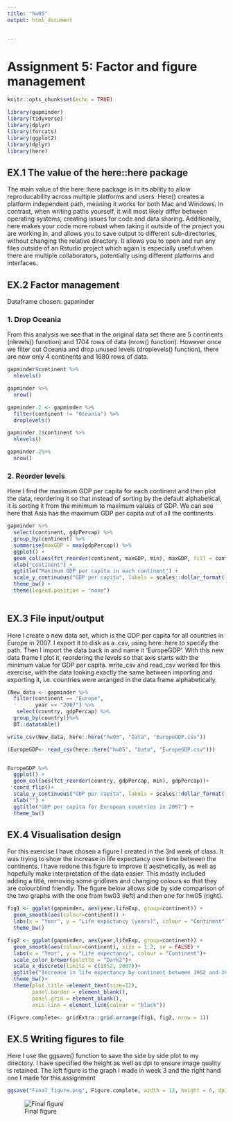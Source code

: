 ```yaml
---
title: "hw05"
output: html_document


---
```


# Assignment 5: Factor and figure management
```r
knitr::opts_chunk$set(echo = TRUE)
```

```r
library(gapminder)
library(tidyverse)
library(dplyr)
library(forcats)
library(ggplot2)
library(dplyr)
library(here)
```


## EX.1 The value of the here::here package
The main value of the here::here package is in its ability to allow reproducability across multiple platforms and users. Here() creates a platform independent path, meaning it works for both Mac and Windows. In contrast, when writing paths yourself, it will most likely differ between operating systems, creating issues for code and data sharing. Additionally, here makes your code more robust when taking it outside of the project you are working in, and allows you to save output to different sub-directories, without changing the relative directory. It allows you to open and run any files outside of an Rstudio project which again is especially useful when there are multiple collaborators, potentially using different platforms and interfaces. 

## EX.2 Factor management
Dataframe chosen: gapminder

### 1. Drop Oceania
From this analysis we see that in the original data set there are 5 continents (nlevels() function) and 1704 rows of data (nrow() function). However once we filter out Oceania and drop unused levels (droplevels() function), there are now only 4 continents and 1680 rows of data.
```r
gapminder$continent %>% 
  nlevels()

gapminder %>%
  nrow()

gapminder.2 <- gapminder %>%
  filter(continent != "Oceania") %>%
  droplevels()

gapminder.2$continent %>%
  nlevels()

gapminder.2%>%
  nrow()
```


### 2. Reorder levels
Here I find the maximum GDP per capita for each continent and then plot the data, reordering it so that instead of sorting by the default alphabetical, it is sorting it from the minimum to maximum values of GDP. We can see here that Asia has the maximum GDP per capita out of all the continents. 
```r
gapminder %>% 
  select(continent, gdpPercap) %>%
  group_by(continent) %>%
  summarise(maxGDP = max(gdpPercap)) %>%
  ggplot() +
  geom_col(aes(fct_reorder(continent, maxGDP, min), maxGDP, fill = continent))+
  xlab("Continent") +
  ggtitle("Maximum GDP per capita in each continent") +
  scale_y_continuous("GDP per capita", labels = scales::dollar_format()) +
  theme_bw() +
  theme(legend.position = "none")
  

```


## EX.3 File input/output
Here I create a new data set, which is the GDP per capita for all countries in Europe in 2007. I export it to disk as a .csv, using here::here to specify the path.
Then I import the data back in and name it 'EuropeGDP'. With this new data frame I plot it, reordering the levels so that axis starts with the minimum value for GDP per capita. 
write_csv and read_csv worked for this exercise, with the data looking exactly the same between importing and exporting it, i.e. countries were arranged in the data frame alphabetically.

```r
(New_data <- gapminder %>%
  filter(continent == "Europe",
         year == "2007") %>%
   select(country, gdpPercap) %>%
  group_by(country))%>%
  DT::datatable()

write_csv(New_data, here::here("hw05", "Data", "EuropeGDP.csv"))

(EuropeGDP<- read_csv(here::here("hw05", "Data", "EuropeGDP.csv")))


EuropeGDP %>%
  ggplot() +
  geom_col(aes(fct_reorder(country, gdpPercap, min), gdpPercap))+
  coord_flip()+
  scale_y_continuous("GDP per capita", labels = scales::dollar_format()) +
  xlab("") +
  ggtitle("GDP per capita for European countries in 2007") +
  theme_bw()
```



## EX.4 Visualisation design
For this exercise I have chosen a figure I created in the 3rd week of class. It was trying to show the increase in life expectancy over time between the continents. I have redone this figure to improve it aesthetically, as well as hopefully make interpretation of the data easier. This mostly included adding a title, removing some gridlines and changing colours so that they are colourblind friendly. The figure below allows side by side comparison of the two graphs with the one from hw03 (left) and then one for hw05 (right).
```r

fig1 <- ggplot(gapminder, aes(year,lifeExp, group=continent)) + 
  geom_smooth(aes(colour=continent)) + 
  labs(x = "Year", y = "Life expectancy (years)", colour = "Continent")+
  theme_bw()

fig2 <- ggplot(gapminder, aes(year,lifeExp, group=continent)) + 
  geom_smooth(aes(colour=continent), size = 1.2, se = FALSE) + 
  labs(x = "Year", y = "Life expectancy", colour = "Continent")+
  scale_color_brewer(palette = "Dark2")+
  scale_x_discrete(limits = c(1952, 2007))+
  ggtitle("Increase in life expectancy by continent between 1952 and 2007")+
  theme_bw()+
  theme(plot.title =element_text(size=12),
        panel.border = element_blank(),
        panel.grid = element_blank(),
        axis.line = element_line(colour = "black"))

(Figure.complete<- gridExtra::grid.arrange(fig1, fig2, nrow = 1))
```
 


## EX.5 Writing figures to file
Here I use the ggsave() function to save the side by side plot to my directory. I have specified the height as well as dpi to ensure image quality is retained. The left figure is the graph I made in week 3 and the right hand one I made for this assignment
```r
ggsave("Final_figure.png", Figure.complete, width = 12, height = 6, dpi = 300)
```

![Final figure](Final_figure.png)

